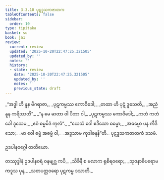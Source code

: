 ```yaml
---
title: 3.3.10 ပုဋဒူသကဇာတက
tableOfContents: false
sidebar:
  order: 10
type: tipitaka
basket: su
book: ja1
review:
  current: review
  updated: '2025-10-20T22:47:25.321505'
  updated_by: ''
  notes: ''
  history:
  - state: review
    date: '2025-10-20T22:47:25.321505'
    updated_by: ''
    notes: ''
    previous_state: draft
---
```



<DynamicBreadcrumb />


<ReviewStatus review={frontmatter.review} showDetails={true} />

<HypothesisAnnotation frontmatter={frontmatter} />

<Division number="88" book="ja1" e="ch" v="22" p="83">

<Paragraph number="790" type="verses" book="ja1">
_“အဒ္ဓါ ဟိ နူန မိဂရာဇာ,_  
_ပုဋကမ္မဿ ကောဝိဒေါ;_  
_တထာ ဟိ ပုဋံ ဒူသေတိ,_  
_အညံ နူန ကရိဿတိ”._  

</Paragraph>

</Division>
<Division number="89" book="ja1" e="ch" v="22" p="83">

<Paragraph number="791" type="verses" book="ja1">
_“န မေ မာတာ ဝါ ပိတာ ဝါ,_  
_ပုဋကမ္မဿ ကောဝိဒေါ;_  
_ကတံ ကတံ ခေါ ဒူသေမ,_  
_ဧဝံ ဓမ္မမိဒံ ကုလံ”._  

</Paragraph>

</Division>
<Division number="90" book="ja1" e="ch" v="22" p="83">

<Paragraph number="792" type="verses" book="ja1">
_“ယေသံ ဝေါ ဧဒိသော ဓမ္မော,_  
_အဓမ္မော ပန ကီဒိသော;_  
_မာ ဝေါ ဓမ္မံ အဓမ္မံ ဝါ,_  
_အဒ္ဒသာမ ကုဒါစနန်”တိ._  


</Paragraph>
</Division>

<Paragraph number="793" type="center" book="ja1">
ပုဋဒူသကဇာတကံ ဒသမံ.

  
ဥဒပါနဝဂ္ဂေါ တတိယော.



</Paragraph>

<Paragraph number="794" type="center" book="ja1">
တဿုဒ္ဒါနံ


</Paragraph>

<Paragraph number="795" type="verses" book="ja1">
ဥဒပါနဝရံ ဝနဗျဂ္ဃ ကပိ,_  
_သိခိနီ စ ဗလာက ရုစိရဝရော;_  
_သုဇနာဓိပရောမကဒူသ ပုန,_  
_သတပတ္တဝရော ပုဋကမ္မ ဒသာတိ._
</Paragraph>